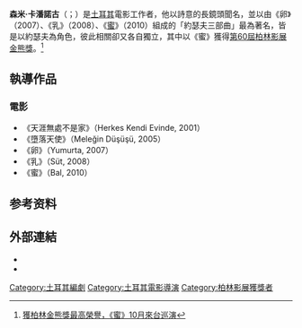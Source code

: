 {{noteTA
|1=zh-hans:卡普兰奥卢;zh-hant:卡潘諾古;
|2=zh-hans:塞米赫;zh-hant:森米;
}}
{{Infobox person
| name             = Semih Kaplanoğlu<br/>森米·卡潘諾古
| image            = Semih Kaplanoğlu (Berlin Film Festival 2010).jpg
| caption          = 
| birthname        = 
| birth_date       = {{Birth date and age|df=yes|1963|4|4}}
| birth_place      = {{TUR}}[[伊茲密爾|伊茲密爾]]
| occupation       = 電影導演、編劇、剪接、專欄作家
| yearsactive      = 
| influences       = 
| influenced       =
| known_for        = 
| residence        = 
| nationality      = {{TUR}}
| ethnicity        = 
| education        =
| alma_mater       = 度庫茲埃路爾大學電影與電視學
| religion         =
| parents          =
| spouse           = Leyla İpekçi
| children         = 
| criminal charge  = 
| criminal penalty = 
| criminal status  = 
| awards=
}}

'''森米·卡潘諾古'''（{{lang-tr|'''Semih Kaplanoğlu'''}}；{{bd|1963年|4月4日}}）是[[土耳其|土耳其]]電影工作者，他以詩意的長鏡頭聞名，並以由《卵》（2007）、《乳》（2008）、《[[蜜_(電影)|蜜]]》（2010）組成的「約瑟夫三部曲」最為著名，皆是以約瑟夫為角色，彼此相關卻又各自獨立，其中以《蜜》獲得[[柏林影展|第60屆柏林影展]][[金熊獎|金熊獎]]。<ref>[http://news.ltn.com.tw/news/entertainment/breakingnews/414724 獲柏林金熊獎最高榮譽，《蜜》10月來台巡演]</ref>

== 執導作品 ==
=== 電影 ===
*《天涯無處不是家》（Herkes Kendi Evinde, 2001）
*《墮落天使》（Meleğin Düşüşü, 2005）
*《卵》（Yumurta, 2007）
*《乳》（Süt, 2008）
*《蜜》（Bal, 2010）

==参考资料==
{{Reflist}}

== 外部連結 ==
*{{imdb name|0969427|Semih Kaplanoğlu}}
*{{douban people}}

{{Authority control}}
[[Category:土耳其編劇|Category:土耳其編劇]]
[[Category:土耳其電影導演|Category:土耳其電影導演]]
[[Category:柏林影展獲獎者|Category:柏林影展獲獎者]]